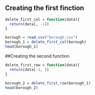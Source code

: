 ## Creating the first finction
```r
delete_first_col = function(data){
  return(data[, -1])
}

borough = read.csv("borough.csv")
borough_1 = delete_first_col(borough)
head(borough_1)
```

##Creating the second function
```r
delete_first_row = function(data){
  return(data[-1, ])
}

borough_2 = delete_first_row(borough_1)
head(borough_2)
```
